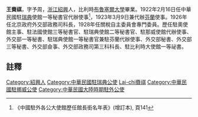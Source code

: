 {{明清人物信息框
| 姓名 = 王賚祺
| 原名 =
| 圖片名稱= <!-- 檔案不存在 王賚祺.jpg -->
| 圖片大小 = 220px
| 圖片說明 =  
| 最高職務 = 駐瑞典使館一等秘書官兼駐芬蘭代辦使事<ref name="#1">《中華民國外交史辭典》,頁50</ref>
| 國家 = 中華民國
| 爵位 =
| 籍貫 = 浙江紹興
| 族裔 =  
| 旗籍 =  
| 字號 = 字予周<ref name="#1"/>
| 諡號 = 
| 出生日期 = 1884
| 出生地點 = 
| 逝世日期 =  
| 逝世地點 = 
| 墓葬 = 
| 配偶 = 沈毓英，有《欧游笔记》、《忆苕吟草》
| 親屬 = [[吳宗濬|吳宗濬]]、沈毓珠
| 出身 = 
* 比利時布魯塞爾大學
| 經歷 = 
| 著作 =  
*
*
*
}}
'''王賚祺'''{{BD|1884年||？年||catIdx=W王}}，字予周，[[浙江|浙江]][[紹興|紹興]]人，比利時[[布魯塞爾大學|布魯塞爾大學]]畢業。1922年2月16日任中華民國駐[[瑞典|瑞典]]使館一等秘書官代辦使事<ref>《中國駐外各公大使館歷任館長銜名年表》(增訂本), 頁141</ref>，1923年3月9日兼代辦[[芬蘭|芬蘭]]使事。1926年任北京政府外交部政務司科長，1928年任關稅自主委員會專門委員。歷任駐奧使館主事、駐法國使館三等秘書官、駐瑞典使館二等秘書官、駐那威使館代辦使事、外交部一等秘書、駐瑞典使館一等秘書官兼駐芬蘭代辦使事、外交部秘書、外交部三等秘書、外交部僉事、外交部政務司第三科科長、駐比利時大使館一等祕書。

==註釋==
{{reflist}}
{{DEFAULTSORT:W王賚祺}}
[[Category:紹興人|Category:紹興人]]
[[Category:中華民國駐瑞典公使|Category:中華民國駐瑞典公使]]
[[Category:王姓|Lai-chi賚祺]]
[[Category:中華民國駐挪威公使|Category:中華民國駐挪威公使]]
[[Category:中華民國大陸時期駐外公使|Category:中華民國大陸時期駐外公使]]